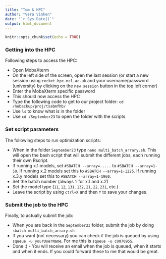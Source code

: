 ```yaml
---
title: "Tom & HPC"
author: "Vera Vinken"
date: "`r Sys.Date()`"
output: html_document
---
```


```r
knitr::opts_chunk$set(echo = TRUE)
```

### **Getting into the HPC** 
Following steps to access the HPC: 

* Open MobaXterm 
* On the left side of the screen, open the last session (or start a new session using `rocket.hpc.ncl.ac.uk` and your username/password (university) by clicking on the `new session` button in the top left corner)
* Enter the MobaXterm specific password 
* This should now access the HPC 
* Type the following code to get to our project folder: `cd /nobackup/proj/tsabmfhb/`
* Use `ls` to know what is in the folder 
* Use `cd /September23` to open the folder with the scripts 


### **Set script parameters** 
The following steps to run optimization scripts: 

* When in the folder `September23` type `nano multi_batch_arrary.sh`. This will open the bash script that will submit the different jobs, each running their own Rscript.
* If running x.1 models, set `#SBATCH --array=.....` to `#SBATCH --array=1-50`. If running x.2 models set this to `#SBATCH --array=1-1225`. If running x.3.y models set this to `#SBATCH --array=1-1960`. 
* Set  the batch number (always `1` for x.1 and x.2)
* Set the model type (`11`, `12`, `131`, `132`, `21`, `22`, `231`, etc.)
* Leave the script by using `ctrl+X` and then `Y` to save your changes.

### **Submit the job to the HPC** 
Finally, to actually submit the job: 

* When you are back in the `September23` folder, submit the job by doing `sbatch multi_batch_arrary.sh`
* If you want (not necessary) you can check if the job is queued by using `squeue -u yourUserName`. For me this is `squeue -u c0070955`. 
* Done :) - You will receive an email when the job is queued, when it starts and when it ends. If you could forward these to me that would be great. 